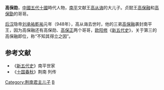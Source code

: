 '''高保勋'''，[[中國|中國]][[五代十國|五代十國]]時代人物，[[荆南|南平]]文献王[[高从诲|高从诲]]的大儿子。贞懿王[[高保融|高保融]]和[[高保勖|高保勖]]的哥哥。

[[后汉|后汉]]隐帝[[刘承祐|刘承祐]][[乾祐_(后汉)|乾祐]]元年（948年），高从诲去世时，他的三弟[[高保融|高保融]]袭封南平王，因为高保融还有高保勋、[[高保正|高保正]]两个哥哥，[[欧阳修|欧阳修]]《[[新五代史|新五代史]]》，关于第三的高保融即位，称“不知其得立之因”。

==参考文献==
*《[[新五代史|新五代史]]》南平世家
*《[[十国春秋|十国春秋]]》荆南 列传
 
[[Category:荆南君主儿子|Category:荆南君主儿子]]
[[Category:高姓|B]]